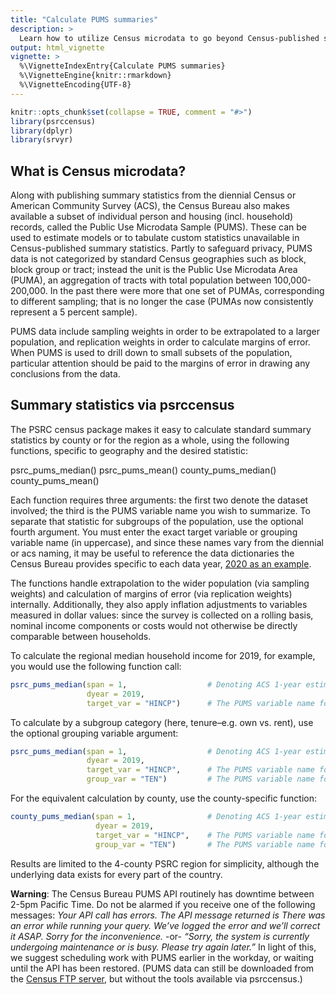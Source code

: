 ```yaml
---
title: "Calculate PUMS summaries"
description: >
  Learn how to utilize Census microdata to go beyond Census-published statistics
output: html_vignette
vignette: >
  %\VignetteIndexEntry{Calculate PUMS summaries}
  %\VignetteEngine{knitr::rmarkdown}
  %\VignetteEncoding{UTF-8}
---
```


```r
knitr::opts_chunk$set(collapse = TRUE, comment = "#>")
library(psrccensus)
library(dplyr)
library(srvyr)
```

## What is Census microdata?

Along with publishing summary statistics from the diennial Census or American Community Survey (ACS), the Census Bureau also makes available a subset of individual person and housing (incl. household) records, called the Public Use Microdata Sample (PUMS). These can be used to estimate models or to tabulate custom statistics unavailable in Census-published summary statistics. Partly to safeguard privacy, PUMS data is not categorized by standard Census geographies such as block, block group or tract; instead the unit is the Public Use Microdata Area (PUMA), an aggregation of tracts with total population between 100,000-200,000. In the past there were more that one set of PUMAs, corresponding to different sampling; that is no longer the case (PUMAs now consistently represent a 5 percent sample).

PUMS data include sampling weights in order to be extrapolated to a larger population, and replication weights in order to calculate margins of error. When PUMS is used to drill down to small subsets of the population, particular attention should be paid to the margins of error in drawing any conclusions from the data.

## Summary statistics via psrccensus

The PSRC census package makes it easy to calculate standard summary statistics by county or for the region as a whole, using the following functions, specific to geography and the desired statistic:

  psrc_pums_median()
  psrc_pums_mean()
  county_pums_median()
  county_pums_mean()

Each function requires three arguments: the first two denote the dataset involved; the third is the PUMS variable name you wish to summarize. To separate that statistic for subgroups of the population, use the optional fourth argument. You must enter the exact target variable or grouping variable name (in uppercase), and since these names vary from the diennial or acs naming, it may be useful to reference the data dictionaries the Census Bureau provides specific to each data year, [2020 as an example]( https://www.census.gov/programs-surveys/acs/data/experimental-data/2020-1-year-pums.html).

The functions handle extrapolation to the wider population (via sampling weights) and calculation of margins of error (via replication weights) internally. Additionally, they also apply inflation adjustments to variables measured in dollar values: since the survey is collected on a rolling basis, nominal income components or costs would not otherwise be directly comparable between households.

To calculate the regional median household income for 2019, for example, you would use the following function call:
```r
psrc_pums_median(span = 1,                  # Denoting ACS 1-year estimates
                 dyear = 2019,
                 target_var = "HINCP")      # The PUMS variable name for Household Income
```

To calculate by a subgroup category (here, tenure--e.g. own vs. rent), use the optional grouping variable argument:
```r
psrc_pums_median(span = 1,                  # Denoting ACS 1-year estimates
                 dyear = 2019,
                 target_var = "HINCP",      # The PUMS variable name for Household Income
                 group_var = "TEN")         # The PUMS variable name for Tenure
```

For the equivalent calculation by county, use the county-specific function:
```r
county_pums_median(span = 1,                # Denoting ACS 1-year estimates
                   dyear = 2019,
                   target_var = "HINCP",    # The PUMS variable name for Household Income
                   group_var = "TEN")       # The PUMS variable name for Tenure
```

Results are limited to the 4-county PSRC region for simplicity, although the underlying data exists for every part of the country.

**Warning**: The Census Bureau PUMS API routinely has downtime between 2-5pm Pacific Time. Do not be alarmed if you receive one of the following messages:
  *Your API call has errors. The API message returned is There was an error while running your query. We've logged the error and we'll correct it ASAP. Sorry for the inconvenience.* 
-or- 
  *"Sorry, the system is currently undergoing maintenance or is busy.  Please try again later."*
In light of this, we suggest scheduling work with PUMS earlier in the workday, or waiting until the API has been restored. (PUMS data can still be downloaded from the [Census FTP server](https://www2.census.gov/programs-surveys/acs/data/pums/), but without the tools available via psrccensus.)

